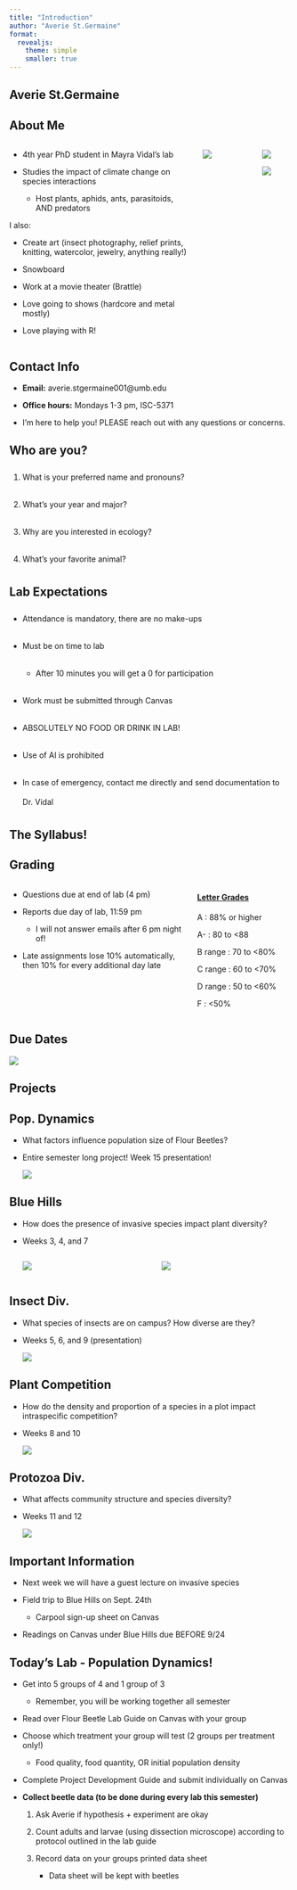 ```yaml
---
title: "Introduction"
author: "Averie St.Germaine"
format: 
  revealjs:
    theme: simple
    smaller: true
---
```


## Averie St.Germaine

::: panel-tabset
## About Me

::: columns
::: column
::: r-fit-text
-   4th year PhD student in Mayra Vidal's lab

-   Studies the impact of climate change on species interactions

    -   Host plants, aphids, ants, parasitoids, AND predators

I also:

-   Create art (insect photography, relief prints, knitting, watercolor, jewelry, anything really!)

-   Snowboard

-   Work at a movie theater (Brattle)

-   Love going to shows (hardcore and metal mostly)

-   Love playing with R!
:::
:::

::: {.column width="32%"}
![](me.jpg)
:::

::: {.column width="18%"}
![](aphid.jpg)

![](bee.jpg)
:::
:::

## Contact Info

-   **Email:** averie.stgermaine001\@umb.edu

-   **Office hours:** Mondays 1-3 pm, ISC-5371

-   I'm here to help you! PLEASE reach out with any questions or concerns.
:::

## Who are you?

<div style = "line-height:2.5;">

1.  What is your preferred name and pronouns?

2.  What's your year and major?

3.  Why are you interested in ecology?

4.  What's your favorite animal?

    </div>

## Lab Expectations

::: {style="line-height:2.5;"}
-   Attendance is mandatory, there are no make-ups

-   Must be on time to lab

    -   After 10 minutes you will get a 0 for participation

-   Work must be submitted through Canvas

-   ABSOLUTELY NO FOOD OR DRINK IN LAB!

-   Use of AI is prohibited

<!-- -->

-   In case of emergency, contact me directly and send documentation to Dr. Vidal
:::

## The Syllabus!

::: panel-tabset
## Grading

::: {.columns .with-divider}
::: {.column width="60%"}
-   Questions due at end of lab (4 pm)

-   Reports due day of lab, 11:59 pm

    -   I will not answer emails after 6 pm night of!

-   Late assignments lose 10% automatically, then 10% for every additional day late
:::

::: {.column width="30%"}
#### [Letter Grades]{.underline}

A : 88% or higher

A- : 80 to \<88

B range : 70 to \<80%

C range : 60 to \<70%

D range : 50 to \<60%

F : \<50%
:::
:::

## Due Dates

![](grading.png){fig-align="center"}
:::

## Projects

::: panel-tabset
## Pop. Dynamics

-   What factors influence population size of Flour Beetles?

-   Entire semester long project! Week 15 presentation!

    ![](beetles.jpg)

## Blue Hills

-   How does the presence of invasive species impact plant diversity?

-   Weeks 3, 4, and 7

    ::: columns
    ::: column
    ![](bluehills.jpg)
    :::

    ::: column
    ![](lantern.webp)
    :::
    :::

## Insect Div.

-   What species of insects are on campus? How diverse are they?

-   Weeks 5, 6, and 9 (presentation)

    ![](insect div.png)

## Plant Competition

-   How do the density and proportion of a species in a plot impact intraspecific competition?

-   Weeks 8 and 10

    ![](plantcomp.png)

## Protozoa Div.

-   What affects community structure and species diversity?

-   Weeks 11 and 12

    ![](protozoa.jpg)
:::

## Important Information

-   Next week we will have a guest lecture on invasive species

-   Field trip to Blue Hills on Sept. 24th

    -   Carpool sign-up sheet on Canvas

-   Readings on Canvas under Blue Hills due BEFORE 9/24

## Today's Lab - Population Dynamics!

-   Get into 5 groups of 4 and 1 group of 3

    -   Remember, you will be working together all semester

-   Read over Flour Beetle Lab Guide on Canvas with your group

-   Choose which treatment your group will test (2 groups per treatment only!)

    -   Food quality, food quantity, OR initial population density

-   Complete Project Development Guide and submit individually on Canvas

-   **Collect beetle data (to be done during every lab this semester)**

    1.  Ask Averie if hypothesis + experiment are okay

    2.  Count adults and larvae (using dissection microscope) according to protocol outlined in the lab guide

    3.  Record data on your groups printed data sheet

        -   Data sheet will be kept with beetles
